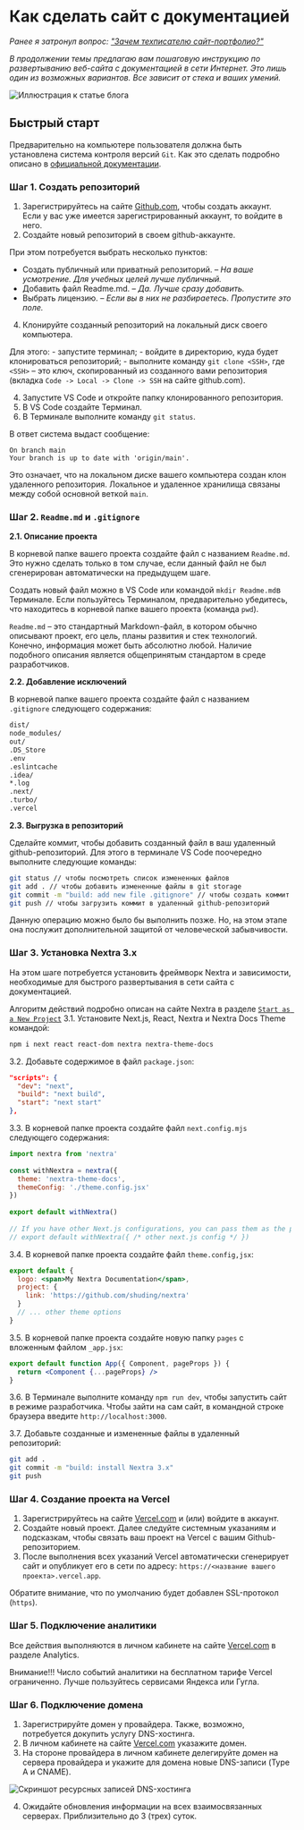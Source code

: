# Как сделать сайт с документацией

*Ранее я затронул вопрос: ["Зачем техписателю сайт-портфолио?"](./zachem-tekhpisatelyu-sayt-portfolio.mdx)*

*В продолжении темы предлагаю вам пошаговую инструкцию по развертыванию веб-сайта с документацией в сети Интернет. Это лишь один из возможных вариантов. Все зависит от стека и ваших умений.*

![Иллюстрация к статье блога](../../images/blog/blog-img-003.png)

## Быстрый старт

Предварительно на компьютере пользователя должна быть установлена система контроля версий `Git`. Как это сделать подробно описано в [официальной документации](https://git-scm.com/book/en/v2/Getting-Started-Installing-Git).

### Шаг 1. Создать репозиторий

1. Зарегистрируйтесь на сайте [Github.com](https://github.com), чтобы создать аккаунт. Если у вас уже имеется зарегистрированный аккаунт, то войдите в него. 
2. Создайте новый репозиторий в своем github-аккаунте.

При этом потребуется выбрать несколько пунктов:
* Создать публичный или приватный репозиторий. – *На ваше усмотрение. Для учебных целей лучше публичный.*
* Добавить файл Readme.md. – *Да. Лучше сразу добавить.*
* Выбрать лицензию. – *Если вы в них не разбираетесь. Пропустите это поле.*

4. Клонируйте созданный репозиторий на локальный диск своего компьютера. 

Для этого:
	- запустите терминал;
	- войдите в директорию, куда будет клонироваться репозиторий;
	- выполните команду `git clone <SSH>`, где `<SSH>` – это ключ, скопированный из созданного вами репозитория (вкладка `Code -> Local -> Clone -> SSH` на сайте github.com).

4. Запустите VS Code и откройте папку клонированного репозитория.
5. В VS Code создайте Терминал.
6. В Терминале выполните команду `git status`. 

В ответ система выдаст сообщение:
```
On branch main
Your branch is up to date with 'origin/main'.
```
Это означает, что на локальном диске вашего компьютера создан клон удаленного репозитория. Локальное и удаленное хранилища связаны между собой основной веткой `main`. 

### Шаг 2. `Readme.md` и `.gitignore`

**2.1. Описание проекта**

В корневой папке вашего проекта создайте файл с названием `Readme.md`. Это нужно сделать только в том случае, если данный файл не был сгенерирован автоматически на предыдущем шаге.

Создать новый файл можно в VS Code или командой `mkdir Readme.md`в Терминале. Если пользуйтесь Терминалом, предварительно убедитесь, что находитесь в корневой папке вашего проекта (команда `pwd`). 

`Readme.md` – это стандартный Markdown-файл, в котором обычно описывают проект, его цель, планы развития и стек технологий. Конечно, информация может быть абсолютно любой. Наличие подобного описания является общепринятым стандартом в среде разработчиков.

**2.2. Добавление исключений**

В корневой папке вашего проекта создайте файл с названием `.gitignore` следующего содержания:

```bash
dist/
node_modules/
out/
.DS_Store
.env
.eslintcache
.idea/
*.log
.next/
.turbo/
.vercel
```

**2.3. Выгрузка в репозиторий**

Сделайте коммит, чтобы добавить созданный файл в ваш удаленный github-репозиторий. Для этого в терминале VS Code поочередно выполните следующие команды:

```bash
git status // чтобы посмотреть список измененных файлов
git add . // чтобы добавить измененные файлы в git storage
git commit -m "build: add new file .gitignore" // чтобы создать коммит
git push // чтобы загрузить коммит в удаленный github-репозиторий
```

Данную операцию можно было бы выполнить позже. Но, на этом этапе она послужит дополнительной защитой от человеческой забывчивости. 

### Шаг 3. Установка Nextra 3.x

На этом шаге потребуется установить фреймворк Nextra и зависимости, необходимые для быстрого развертывания в сети сайта с документацией.

Алгоритм действий подробно описан на сайте Nextra в разделе [`Start as a New Project`](https://nextra.site/docs/docs-theme/start)
3.1. Установите Next.js, React, Nextra и Nextra Docs Theme командой:

```bash
npm i next react react-dom nextra nextra-theme-docs
```

3.2. Добавьте содержимое в файл `package.json`:

```json
"scripts": {
  "dev": "next",
  "build": "next build",
  "start": "next start"
},
```

3.3. В корневой папке проекта создайте файл `next.config.mjs` следующего содержания:

```js
import nextra from 'nextra'
 
const withNextra = nextra({
  theme: 'nextra-theme-docs',
  themeConfig: './theme.config.jsx'
})
 
export default withNextra()
 
// If you have other Next.js configurations, you can pass them as the parameter:
// export default withNextra({ /* other next.js config */ })
```

3.4. В корневой папке проекта создайте файл `theme.config,jsx`:

```jsx
export default {
  logo: <span>My Nextra Documentation</span>,
  project: {
    link: 'https://github.com/shuding/nextra'
  }
  // ... other theme options
}
```

3.5. В корневой папке проекта создайте новую папку `pages` с вложенным файлом `_app.jsx`:

```jsx
export default function App({ Component, pageProps }) {
  return <Component {...pageProps} />
}
```

3.6. В Терминале выполните команду `npm run dev`, чтобы запустить сайт в режиме разработчика. Чтобы зайти на сам сайт, в командной строке браузера введите `http://localhost:3000`.

3.7. Добавьте созданные и измененные файлы в удаленный репозиторий:

```bash
git add .
git commit -m "build: install Nextra 3.x" 
git push 
```

### Шаг 4. Создание проекта на Vercel

1. Зарегистрируйтесь на сайте [Vercel.com](https://vercel.com) и (или) войдите в аккаунт.
2. Создайте новый проект. Далее следуйте системным указаниям и подсказкам, чтобы связать ваш проект на Vercel с вашим Github-репозиторием.
3. После выполнения всех указаний Vercel автоматически сгенерирует сайт и опубликует его в сети по адресу: `https://<название вашего проекта>.vercel.app`.

Обратите внимание, что по умолчанию будет добавлен SSL-протокол (`https`). 

### Шаг 5. Подключение аналитики

Все действия выполняются в личном кабинете на сайте [Vercel.com](https://vercel.com) в разделе Analytics.

Внимание!!! Число событий аналитики на бесплатном тарифе Vercel ограниченно. Лучше пользуйтесь сервисами Яндекса или Гугла.

### Шаг 6. Подключение домена

1. Зарегистрируйте домен у провайдера. Также, возможно, потребуется докупить услугу DNS-хостинга.
2. В личном кабинете на сайте [Vercel.com](https://vercel.com) указажите домен.
3. На стороне провайдера в личном кабинете делегируйте домен на сервера провайдера и укажите для домена новые DNS-записи (Type A и CNAME). 

![Скриншот ресурсных записей DNS-хостинга](../../images/blog/blog-img-005.png)

4. Ожидайте обновления информации на всех взаимосвязанных серверах. Приблизительно до 3 (трех) суток.